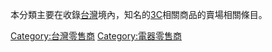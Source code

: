 本分類主要在收錄[[台灣|台灣]]境內，知名的[[3C_(商品代稱)|3C]]相關商品的賣場相關條目。

[[Category:台灣零售商|Category:台灣零售商]]
[[Category:電器零售商|Category:電器零售商]]